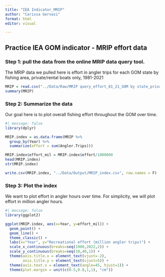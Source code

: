 ---
title: "IEA Indicator_MRIP"
author: "Carissa Gervasi"
format: html
editor: visual

---

## Practice IEA GOM indicator - MRIP effort data

### Step 1: pull the data from the online MRIP data query tool.

The MRIP data we pulled here is effort in angler trips for each GOM state by fishing area, private/rental boats only, 1981-2021

```{r}
MRIP = read.csv("../Data/Raw/MRIP query_effort_81_21_GOM by state_private_by area.csv")
summary(MRIP)
```

### Step 2: Summarize the data

Our goal here is to plot overall fishing effort throughout the GOM over time. 

```{r}
#| message: false
library(dplyr)

MRIP.index = as.data.frame(MRIP %>% 
  group_by(Year) %>% 
  summarize(effort = sum(Angler.Trips)))

MRIP.index$effort_mil = MRIP.index$effort/1000000
head(MRIP.index)
str(MRIP.index)

write.csv(MRIP.index, "../Data/Output/MRIP_index.csv", row.names = F)
```

### Step 3: Plot the index

We want to plot effort in angler hours over time. For simplicity, we will plot effort in million angler hours. 

```{r}
#| message: false
library(ggplot2)

ggplot(MRIP.index, aes(x=Year, y=effort_mil)) +
  geom_point() +
  geom_line() +
  theme_classic() +
  labs(x="Year", y="Recreational effort (million angler trips)") +
  scale_x_continuous(breaks=seq(1980,2022,2)) +
  scale_y_continuous(breaks=seq(10,40,1)) +
  theme(axis.title.x = element_text(vjust=-2),
        axis.title.y = element_text(vjust=5)) + 
  theme(axis.text.x = element_text(angle=45, hjust=1)) + 
  theme(plot.margin = unit(c(0.5,0.8,1,1), "cm"))
```

